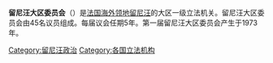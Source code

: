 {{not|留尼汪省委员会}}
'''留尼汪大区委员会'''（{{lang-fr|Conseil régional de La Réunion}}）是[[法国海外领地|法国海外领地]][[留尼汪|留尼汪]]的大区一级立法机关。留尼汪大区委员会由45名议员组成。每届议会任期5年。第一届留尼汪大区委员会产生于1973年。

{{非洲题目|议会}}

[[Category:留尼汪政治|Category:留尼汪政治]]
[[Category:各国立法机构|Category:各国立法机构]]